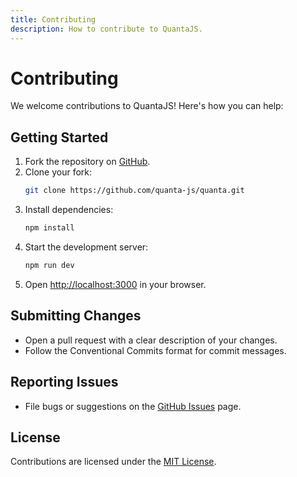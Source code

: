 ```yaml
---
title: Contributing
description: How to contribute to QuantaJS.
---
```


# Contributing

We welcome contributions to QuantaJS! Here's how you can help:

## Getting Started

1. Fork the repository on [GitHub](https://github.com/quanta-js/quanta).
2. Clone your fork:
   ```bash
   git clone https://github.com/quanta-js/quanta.git
   ```
3. Install dependencies:
   ```bash
   npm install
    ```
4. Start the development server:
    ```bash
    npm run dev
    ```
5. Open [http://localhost:3000](http://localhost:3000) in your browser.

## Submitting Changes

- Open a pull request with a clear description of your changes.
- Follow the Conventional Commits format for commit messages.

## Reporting Issues

- File bugs or suggestions on the [GitHub Issues](https://github.com/quanta-js/quanta/issues/new) page.

## License

Contributions are licensed under the [MIT License](https://github.com/quanta-js/quanta/blob/master/LICENSE).